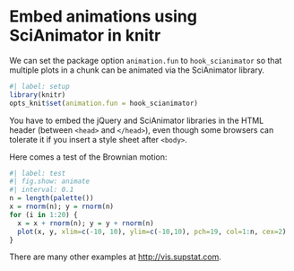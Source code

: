 # Embed animations using SciAnimator in knitr

We can set the package option `animation.fun` to `hook_scianimator` so that
multiple plots in a chunk can be animated via the SciAnimator library.

```r
#| label: setup
library(knitr)
opts_knit$set(animation.fun = hook_scianimator)
```

You have to embed the jQuery and SciAnimator libraries in the HTML header
(between `<head>` and `</head>`), even though some browsers can tolerate it
if you insert a style sheet after `<body>`.

<link rel="stylesheet" href="http://vis.supstat.com//assets/themes/dinky/css/scianimator.css">
<script src="https://ajax.googleapis.com/ajax/libs/jquery/1.7.1/jquery.min.js"></script>
<script src="http://vis.supstat.com/assets/themes/dinky/js/jquery.scianimator.min.js"></script>

Here comes a test of the Brownian motion:

```r
#| label: test
#| fig.show: animate
#| interval: 0.1
n = length(palette())
x = rnorm(n); y = rnorm(n)
for (i in 1:20) {
  x = x + rnorm(n); y = y + rnorm(n)
  plot(x, y, xlim=c(-10, 10), ylim=c(-10,10), pch=19, col=1:n, cex=2)
}
```

There are many other examples at <http://vis.supstat.com>.
